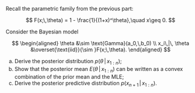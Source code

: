 Recall the parametric family from the previous part:

$$
F(x;\,\theta)
=
1 - \frac{1}{(1+x)^\theta},\quad x\geq 0.
$$

Consider the Bayesian model

$$
\begin{aligned}
\theta &\sim \text{Gamma}(a_0,\,b_0) \\
x_i\,|\, \theta &\overset{\text{iid}}{\sim }F(x;\,\theta).
\end{aligned}
$$

a. Derive the posterior distribution $p(\theta\,|\,x_{1:n})$;
b. Show that the posterior mean $E(\theta\,|\,x_{1:n})$ can be written as a convex combination of the prior mean and the MLE;
c. Derive the posterior predictive distribution $p(x_{n+1}\,|\,x_{1:n})$.
